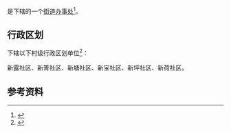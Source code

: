 {{中国乡级行政区|52/23/24/003/000}}

'''{{PAGENAMEBASE}}'''是{{PRC admin/fullname|52/23/24/003/000|3}}下辖的一个[[街道办事处|街道办事处]]<ref>{{PRC admin/ref sgc|{{PRC admin/parent|52/23/24/003/000}}}}</ref>。

== 行政区划 ==
{{PAGENAMEBASE}}下辖以下村级行政区划单位<ref>{{PRC admin/ref sgc|52/23/24/003/000}}</ref>：

新露社区、新箐社区、新塘社区、新宝社区、新坪社区、新荷社区。

== 参考资料 ==
{{reflist}}

{{贵州行政区划小作品}}
{{PRC admin/navcat|52/23/24/003/000}}